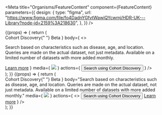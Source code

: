 

<Meta
  title="Organisms/FeatureContent"
  component={FeatureContent}
  parameters={{
    design: {
      type: "figma",
      url: "https://www.figma.com/file/fo4DadnYGfvtWawiQYcwmj/HDR-UK---Library?node-id=2159%3A218630",
    },
  }}
/>

<Canvas>
  <Story name="Horizontal">
    {(props) => {
      return (
        <div>
          <FeatureContent
            maxWidth="500px"
            variant="horizontal"
            header={
              <>
                Cohort Discovery{" "}
                <Tag variant="success" ml={2}>
                  Beta
                </Tag>
              </>
            }
            body={
              <>
                <P mb={2}>
                  Search based on characteristics such as disease, age, and
                  location. Queries are made on the actual dataset, not just
                  metadata. Available on a limited number of datasets with more
                  added monthly.
                </P>
                <a href="#">Learn more</a>
              </>
            }
            media={
              <img src="https://www.cameraegg.org/wp-content/uploads/2015/06/canon-powershot-g3-x-sample-images-1.jpg" />
            }
            actions={
              <Button variant="secondary">Search using Cohort Discovery</Button>
            }
          />
        </div>
      );
    }}
  </Story>
  <Story name="Vertical">
    {(props) => {
      return (
        <div>
          <FeatureContent
            maxWidth="284px"
            variant="vertical"
            header={
              <>
                Cohort Discovery{" "}
                <Tag variant="success" ml={2}>
                  Beta
                </Tag>
              </>
            }
            body="Search based on characteristics such as disease, age, and location. Queries are made on the actual dataset, not just metadata. Available on a limited number of datasets with more added monthly."
            media={
              <img src="https://www.cameraegg.org/wp-content/uploads/2015/06/canon-powershot-g3-x-sample-images-1.jpg" />
            }
            actions={
              <>
                <Button variant="secondary" mb={3}>
                  Search using Cohort Discovery
                </Button>
                <a href="#">Learn more</a>
              </>
            }
          />
        </div>
      );
    }}
  </Story>
</Canvas>
